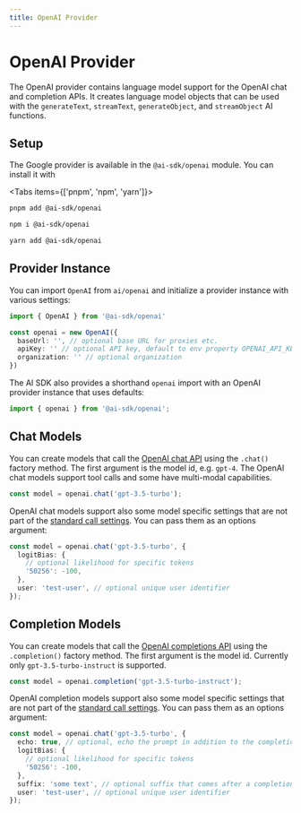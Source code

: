 ```yaml
---
title: OpenAI Provider
---
```



# OpenAI Provider

The OpenAI provider contains language model support for the OpenAI chat and completion APIs.
It creates language model objects that can be used with the `generateText`, `streamText`, `generateObject`, and `streamObject` AI functions.

## Setup

The Google provider is available in the `@ai-sdk/openai` module. You can install it with

<Tabs items={['pnpm', 'npm', 'yarn']}>
  <Tab>

```bash
pnpm add @ai-sdk/openai
```

   </Tab>
  <Tab>
  
```bash 
npm i @ai-sdk/openai
```
  
  </Tab>
  <Tab>
  
```bash 
yarn add @ai-sdk/openai 
```
  
  </Tab>
</Tabs>

## Provider Instance

You can import `OpenAI` from `ai/openai` and initialize a provider instance with various settings:

```ts
import { OpenAI } from '@ai-sdk/openai'

const openai = new OpenAI({
  baseUrl: '', // optional base URL for proxies etc.
  apiKey: '' // optional API key, default to env property OPENAI_API_KEY
  organization: '' // optional organization
})
```

The AI SDK also provides a shorthand `openai` import with an OpenAI provider instance that uses defaults:

```ts
import { openai } from '@ai-sdk/openai';
```

## Chat Models

You can create models that call the [OpenAI chat API](https://platform.openai.com/docs/api-reference/chat) using the `.chat()` factory method.
The first argument is the model id, e.g. `gpt-4`.
The OpenAI chat models support tool calls and some have multi-modal capabilities.

```ts
const model = openai.chat('gpt-3.5-turbo');
```

OpenAI chat models support also some model specific settings that are not part of the [standard call settings](/docs/ai-core/settings).
You can pass them as an options argument:

```ts
const model = openai.chat('gpt-3.5-turbo', {
  logitBias: {
    // optional likelihood for specific tokens
    '50256': -100,
  },
  user: 'test-user', // optional unique user identifier
});
```

## Completion Models

You can create models that call the [OpenAI completions API](https://platform.openai.com/docs/api-reference/completions) using the `.completion()` factory method.
The first argument is the model id.
Currently only `gpt-3.5-turbo-instruct` is supported.

```ts
const model = openai.completion('gpt-3.5-turbo-instruct');
```

OpenAI completion models support also some model specific settings that are not part of the [standard call settings](/docs/ai-core/settings).
You can pass them as an options argument:

```ts
const model = openai.chat('gpt-3.5-turbo', {
  echo: true, // optional, echo the prompt in addition to the completion
  logitBias: {
    // optional likelihood for specific tokens
    '50256': -100,
  },
  suffix: 'some text', // optional suffix that comes after a completion of inserted text
  user: 'test-user', // optional unique user identifier
});
```
